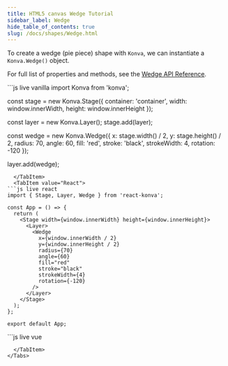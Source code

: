 ```yaml
---
title: HTML5 canvas Wedge Tutorial
sidebar_label: Wedge
hide_table_of_contents: true
slug: /docs/shapes/Wedge.html
---
```


To create a wedge (pie piece) shape with `Konva`, we can instantiate a `Konva.Wedge()` object.

For full list of properties and methods, see the [Wedge API Reference](/api/Konva.Wedge.html).


<Tabs>
  <TabItem value="Vanilla" default>
```js live vanilla
import Konva from 'konva';

const stage = new Konva.Stage({
  container: 'container',
  width: window.innerWidth,
  height: window.innerHeight
});

const layer = new Konva.Layer();
stage.add(layer);

const wedge = new Konva.Wedge({
  x: stage.width() / 2,
  y: stage.height() / 2,
  radius: 70,
  angle: 60,
  fill: 'red',
  stroke: 'black',
  strokeWidth: 4,
  rotation: -120
});

layer.add(wedge);
```
  </TabItem>
  <TabItem value="React">
```js live react
import { Stage, Layer, Wedge } from 'react-konva';

const App = () => {
  return (
    <Stage width={window.innerWidth} height={window.innerHeight}>
      <Layer>
        <Wedge
          x={window.innerWidth / 2}
          y={window.innerHeight / 2}
          radius={70}
          angle={60}
          fill="red"
          stroke="black"
          strokeWidth={4}
          rotation={-120}
        />
      </Layer>
    </Stage>
  );
};

export default App;
```
  </TabItem>
  <TabItem value="Vue">
```js live vue
<template>
  <v-stage :config="stageSize">
    <v-layer>
      <v-wedge :config="wedgeConfig" />
    </v-layer>
  </v-stage>
</template>

<script setup>
const stageSize = {
  width: window.innerWidth,
  height: window.innerHeight
};

const wedgeConfig = {
  x: window.innerWidth / 2,
  y: window.innerHeight / 2,
  radius: 70,
  angle: 60,
  fill: 'red',
  stroke: 'black',
  strokeWidth: 4,
  rotation: -120
};
</script>
```
  </TabItem>
</Tabs> 
